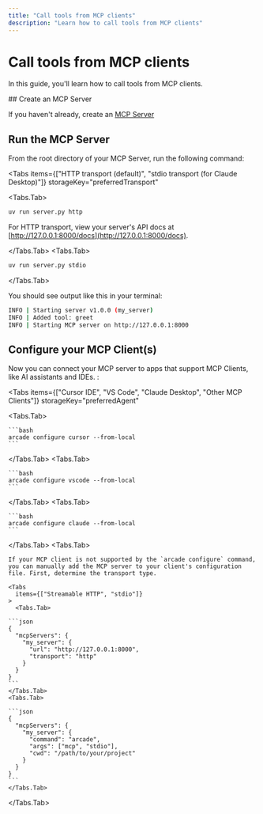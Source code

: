 ```yaml
---
title: "Call tools from MCP clients"
description: "Learn how to call tools from MCP clients"
---
```



# Call tools from MCP clients

In this guide, you'll learn how to call tools from MCP clients.

<Steps>
## Create an MCP Server

If you haven't already, create an [MCP Server](/home/build-tools/create-a-mcp-server)

## Run the MCP Server

From the root directory of your MCP Server, run the following command:

<Tabs
  items={["HTTP transport (default)", "stdio transport (for Claude Desktop)"]}
  storageKey="preferredTransport"
>

<Tabs.Tab>

```bash
uv run server.py http
```

For HTTP transport, view your server's API docs at [http://127.0.0.1:8000/docs](http://127.0.0.1:8000/docs).

</Tabs.Tab>
<Tabs.Tab>

```bash
uv run server.py stdio
```

</Tabs.Tab>
</Tabs>

You should see output like this in your terminal:

```bash
INFO | Starting server v1.0.0 (my_server)
INFO | Added tool: greet
INFO | Starting MCP server on http://127.0.0.1:8000
```

## Configure your MCP Client(s)

Now you can connect your MCP server to apps that support MCP Clients, like AI assistants and IDEs. :

<Tabs
  items={["Cursor IDE", "VS Code", "Claude Desktop", "Other MCP Clients"]}
  storageKey="preferredAgent"
>
  <Tabs.Tab>

    ```bash
    arcade configure cursor --from-local
    ```

  </Tabs.Tab>
  <Tabs.Tab>

    ```bash
    arcade configure vscode --from-local
    ```

  </Tabs.Tab>
  <Tabs.Tab>

    ```bash
    arcade configure claude --from-local
    ```

  </Tabs.Tab>
  <Tabs.Tab>

    If your MCP client is not supported by the `arcade configure` command, you can manually add the MCP server to your client's configuration file. First, determine the transport type.

    <Tabs
      items={["Streamable HTTP", "stdio"]}
    >
      <Tabs.Tab>

    ```json
    {
      "mcpServers": {
        "my_server": {
          "url": "http://127.0.0.1:8000",
          "transport": "http"
        }
      }
    }
    ```
    </Tabs.Tab>
    <Tabs.Tab>

    ```json
    {
      "mcpServers": {
        "my_server": {
          "command": "arcade",
          "args": ["mcp", "stdio"],
          "cwd": "/path/to/your/project"
        }
      }
    }
    ```
    </Tabs.Tab>

  </Tabs>

  </Tabs.Tab>
</Tabs>

</Steps>
